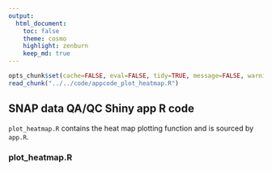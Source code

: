 ```yaml
---
output:
  html_document:
    toc: false
    theme: cosmo
    highlight: zenburn
    keep_md: true
---
```


```r
opts_chunk$set(cache=FALSE, eval=FALSE, tidy=TRUE, message=FALSE, warning=FALSE)
read_chunk("../../code/appcode_plot_heatmap.R")
```

##
##
## SNAP data QA/QC Shiny app R code

`plot_heatmap.R` contains the heat map plotting function and is sourced by `app.R`.

### plot_heatmap.R

```r
```
